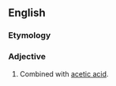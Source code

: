 ==English==

===Etymology===
{{suffix|en|acetate|ed}}

===Adjective===
{{en-adj|-}}

# {{lb|en|chemistry}} Combined with [[acetic acid]].